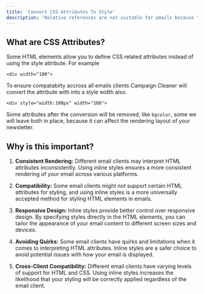 ```yaml
---
title: 'Convert CSS Attributes To Style'
description: 'Relative references are not suitable for emails because the absolute path will be of the URL where the email is opened, not where image is stored.'
---
```


## What are CSS Attributes?
Some HTML elements allow you to define CSS related attributes instead of using the style attribute. For example

`<div width="100">`

To ensure compatabilty accross all emails clients Campaign Cleaner will convert the attribute with into a style width also. 

`<div style="width:100px" width="100">`

Some attributes after the conversion will be removed, like `bgcolor`, some we will leave both in place, because it can affect the rendering layout of your newsletter. 

## Why is this important?

1. **Consistent Rendering:** Different email clients may interpret HTML attributes inconsistently. Using inline styles ensures a more consistent rendering of your email across various platforms.

1. **Compatibility:** Some email clients might not support certain HTML attributes for styling, and using inline styles is a more universally accepted method for styling HTML elements in emails.

1. **Responsive Design:** Inline styles provide better control over responsive design. By specifying styles directly in the HTML elements, you can tailor the appearance of your email content to different screen sizes and devices.

1. **Avoiding Quirks:** Some email clients have quirks and limitations when it comes to interpreting HTML attributes. Inline styles are a safer choice to avoid potential issues with how your email is displayed.

1. **Cross-Client Compatibility:** Different email clients have varying levels of support for HTML and CSS. Using inline styles increases the likelihood that your styling will be correctly applied regardless of the email client.
